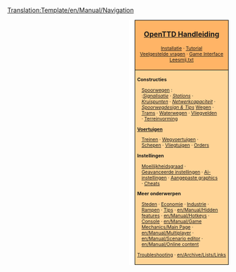 <noinclude>[[Translation:Template/en/Manual/Navigation]]</noinclude><noinclude>
{{en/Translation|origin= Template:en/Manual/Navigation
|from  = en
|to    = nl
|Percentage =66
}}
</noinclude>
<div style="float:right; padding-left:12px; background:#ffffff;">
<div style="border:1px solid #000000; background:#ffb466; padding:5px; -moz-border-radius-topleft:5px; -moz-border-radius-topright:5px; font-size: 12pt;">
<center><strong><font size="3">[[nl/Manual/Main Page|OpenTTD Handleiding]]</font></strong></center>
<div style="font-size: 8pt; text-align: center;">
[[nl/Manual/Installatie|Installatie]] &middot; 
[[nl/Manual/Tutorial/Tutorial|Tutorial]]<br />
[[nl/Archive/Community/Veelgestelde vragen|Veelgestelde vragen]] &middot; 
[[nl/Game interface|Game Interface]]<br />
[[nl/Leesmij.txt|Leesmij.txt]]
</div>
</div>
<div style="border:1px solid black; border-top-width: 0px; background:#ffd496; padding:5px; -moz-border-radius-bottomleft:5px; -moz-border-radius-bottomright:8px; font-size: 8pt;">

<div style="width: 186px">
'''Constructies'''
<div style="margin-left:10px;">
[[nl/Manual/Bouw sporen|Spoorwegen]] : <br />
:''[[nl/Signalisatie plaatsen|Signalisatie]]'' &middot; ''[[nl/Manual/Station bouwen|Stations]]'' &middot; ''[[nl/Community/Junctionary/Main Page|Kruispunten]]'' &middot; ''[[nl/Community/Netwerkdesign|Netwerkcapaciteit]]'' &middot; ''[[nl/Community/Spoorwegdesign|Spoorwegdesign & Tips]]''
[[nl/Manual/Bouw wegen|Wegen]] &middot; [[nl/Trams|Trams]] &middot; [[nl/Bouw waterwegen|Waterwegen]] &middot; [[nl/Manual/Bouw vliegveld|Vliegvelden]] &middot; [[nl/Manual/Terreinvorming|Terreinvorming]]
</div>
</div>

<div style="width: 186px">
'''[[nl/Manual/Voertuigen|Voertuigen]]'''
<div style="margin-left:10px;">
[[nl/Manual/Treinen|Treinen]] &middot; [[nl/Manual/Wegvoertuigen|Wegvoertuigen]] &middot; [[nl/Manual/Schepen|Schepen]] &middot;
[[nl/Manual/Vliegtuigen|Vliegtuigen]] &middot; [[nl/Manual/Orders|Orders]]
</div>
</div>

<div style="width: 186px">
'''Instellingen'''
<div style="margin-left:10px;">
[[nl/Archive/Manual/Settings/Moeilijkheidsgraad|Moeilijkheidsgraad]] &middot; [[nl/Archive/Manual/Settings/Geavanceerde instellingen|Geavanceerde instellingen]] &middot; [[nl/Manual/AI-instellingen|Ai-instellingen]] &middot;
[[nl/Manual/NewGRF|Aangepaste graphics]] &middot; [[nl/Manual/Cheats|Cheats]]
</div>
</div>

<div style="width: 186px">
'''Meer onderwerpen'''<br />
<div style="margin-left:10px;">
[[nl/Steden|Steden]] &middot; [[nl/Manual/Economie|Economie]] &middot; [[nl/Manual/Industrie|Industrie]] &middot;
[[nl/Manual/Rampen|Rampen]] &middot; [[nl/Manual/Tips|Tips]] &middot;
[[en/Manual/Hidden features]] &middot; [[en/Manual/Hotkeys]] &middot;
[[nl/Manual/Console|Console]] &middot; [[en/Manual/Game Mechanics/Main Page]] &middot;
[[en/Manual/Multiplayer]] &middot; [[en/Manual/Scenario editor]] &middot;
[[en/Manual/Online content]]
</div>
</div>

[[en/Archive/Manual/Troubleshooting|Troubleshooting]] &middot; [[en/Archive/Lists/Links]]
</div>
</div>
<includeonly>[[Category:en/Manual/Manual|{{PAGENAME}}]]</includeonly>